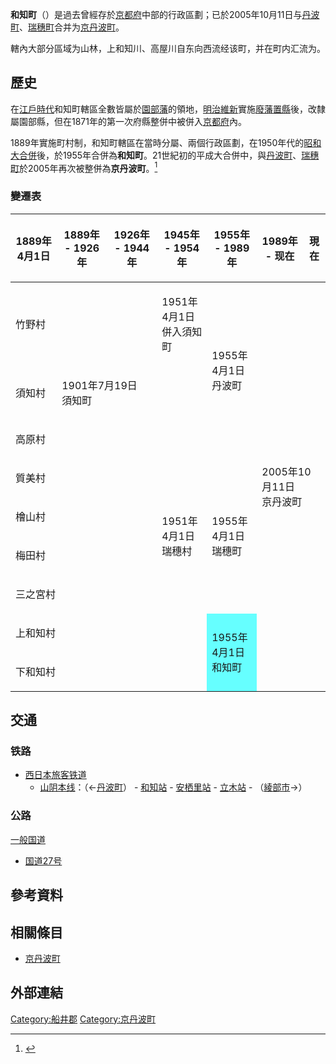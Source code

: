 {{日本町村 (廢除)
| 自治體名 = 和知
| 町村 = 町
| 日文原名 = 和知町
| 平假名 = わちちょう
| 羅馬字拼音 = Wachi-chō
| 地圖 = 
| 廢除時間 = 2005年10月11日
| 廢除理由 = 新設合併
| 廢除時處置 = [[丹波町|丹波町]]、[[瑞穗町_(京都府)|瑞穗町]]、'''和知町'''→[[京丹波町|京丹波町]]
| 現在自治體 = 京丹波町
| 都道府縣 = 京都府
| 支廳 = 
| 郡 =船井郡
| 編號 = 26406-7 
| 自治體 = [[丹波町|丹波町]]、[[日吉町|日吉町]]、[[三和町_(京都府)|三和町]]、[[瑞穗町_(京都府)|瑞穗町]]、[[绫部市|绫部市]]、[[美山町|美山町]]
| 面積 = 119.25 
| 邊界未定 = 
| 人口 = 3,829
| 人口密度 = 
| 統計時間 = 2003年
| 經度 = 
| 緯度 = 
| 町村章 = 
| 町村章說明 = 
| 樹 = [[栗|栗]]
| 花 = [[日本百合|日本百合]]
| 鳥 = [[日本树莺|日本树莺]]
| 其他象徵物 = 
| 其他象徵 = 
| 郵遞區號 = 629-1192
| 所在地 = 船井郡和知町字本庄小字ウエ16
| 電話號碼 = 0771-84-2203 
| 外部連結 = http://www.town.wachi.kyoto.jp/
| 註記 = 
|}}

'''和知町'''（{{jpn|j=和知町|hg=わちちょう|rm=Wachi chō|f=y}}）是過去曾經存於[[京都府|京都府]]中部的行政區劃；已於2005年10月11日与[[丹波町|丹波町]]、[[瑞穗町_(京都府)|瑞穗町]]合并为[[京丹波町|京丹波町]]。

轄內大部分區域为山林，上和知川、高屋川自东向西流经该町，并在町内汇流为{{tsl|ja|由良川}}。

== 歷史 ==
在[[江戶時代|江戶時代]]和知町轄區全數皆屬於[[園部藩|園部藩]]的領地，[[明治維新|明治維新]]實施[[廢藩置縣|廢藩置縣]]後，改隸屬園部縣，但在1871年的第一次府縣整併中被併入[[京都府|京都府]]內。

1889年實施町村制，和知町轄區在當時分屬{{Tsl|ja|上和知村}}、{{Tsl|ja|下和知村}}兩個行政區劃，在1950年代的[[市町村合併|昭和大合併]]後，於1955年合併為'''和知町'''。21世紀初的平成大合併中，與[[丹波町|丹波町]]、[[瑞穗町_(京都府)|瑞穗町]]於2005年再次被整併為'''京丹波町'''。<ref>{{Cite web| url=http://www.town.kyotamba.kyoto.jp/0000000569.html| title=歴史・沿革| date=2011-03-17| publisher=京丹波町公所| accessdate=2017-10-11| language=ja| archive-date=2020-08-06| archive-url=https://web.archive.org/web/20200806015222/http://www.town.kyotamba.kyoto.jp/0000000569.html| dead-url=no}}</ref>

=== 變遷表 ===

{| class="wikitable" style="font-size:x-small;"
! 1889年4月1日
! 1889年 - 1926年
! 1926年 - 1944年
! 1945年 - 1954年
! 1955年 - 1989年
! 1989年 - 现在
! 現在
|-
| colspan=3 | 竹野村
| 1951年4月1日<br />併入須知町
| rowspan=3 | 1955年4月1日<br />丹波町
| rowspan=9 colspan=2 | 2005年10月11日<br />京丹波町
|-
| 須知村
| colspan=3 | 1901年7月19日<br />須知町
|-
| colspan=4 | 高原村
|-
| colspan=3 | 質美村
| rowspan=4 | 1951年4月1日<br />瑞穗村
| rowspan=4 | 1955年4月1日<br />瑞穗町
|-
| colspan=3 | 檜山村
|-
| colspan=3 | 梅田村
|-
| colspan=3 | 三之宮村
|-
| colspan=4 | 上和知村
| rowspan=2 style="background-color:#66FFFF;" | 1955年4月1日<br />和知町
|-
| colspan=4 | 下和知村
|}

==交通==
===铁路===
* [[西日本旅客铁道|西日本旅客铁道]]
** [[山阴本线|山阴本线]]：（←[[丹波町|丹波町]]） - [[和知站|和知站]] - [[安栖里站|安栖里站]] - [[立木站|立木站]] - （[[綾部市|綾部市]]→）

===公路===
[[一般国道|一般国道]]
*[[国道27号|国道27号]] 

== 參考資料 ==
{{Reflist}}

== 相關條目 ==
* [[京丹波町|京丹波町]]

== 外部連結==

{{京都府}}
{{Authority control}}

[[Category:船井郡|Category:船井郡]]
[[Category:京丹波町|Category:京丹波町]]